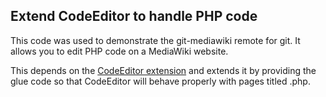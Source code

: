 == Extend CodeEditor to handle PHP code ==

This code was used to demonstrate the git-mediawiki remote for git.  It allows you to edit PHP code on a MediaWiki website.

This depends on the [https://www.mediawiki.org/wiki/Extension:CodeEditor CodeEditor extension] and extends it by providing the glue code so that CodeEditor will behave properly with pages titled .php.

